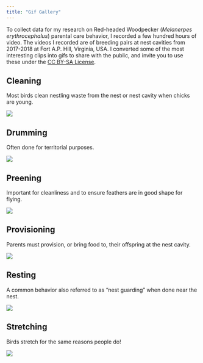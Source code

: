 ---
title: "Gif Gallery"
---

To collect data for my research on Red-headed Woodpecker (<i>Melanerpes erythrocephalus</i>) parental care behavior, I recorded a few hundred hours of video. The videos I recorded are of breeding pairs at nest cavities from 2017-2018 at Fort A.P. Hill, Virginia, USA. I converted some of the most interesting clips into gifs to share with the public, and invite you to use these under the <a href = "https://creativecommons.org/licenses/by-sa/4.0/">CC BY-SA License</a>.

## Cleaning

Most birds clean nestling waste from the nest or nest cavity when chicks are young.

![](gifs/clean_clip.gif){fig-alt="gif of Red-headed Woodpecker cleaning a nest cavity"}

## Drumming

Often done for territorial purposes.

![](gifs/drumming.gif){fig-alt="gif of a drumming Red-headed Woodpecker"}

## Preening

Important for cleanliness and to ensure feathers are in good shape for flying.

![](gifs/preening_puffy.gif){fig-alt="gif of a preening Red-headed Woodpecker"}

## Provisioning

Parents must provision, or bring food to, their offspring at the nest cavity.

![](gifs/prov_clip_1.gif){fig-alt="gif of Red-headed Woodpecker bringing food to the nest"}

## Resting

A common behavior also referred to as "nest guarding" when done near the nest.

![](gifs/stat.gif){fig-alt="gif of a resting Red-headed Woodpecker"}

## Stretching

Birds stretch for the same reasons people do!

![](gifs/stretch.gif){fig-alt="gif of a stretching Red-headed Woodpecker"}